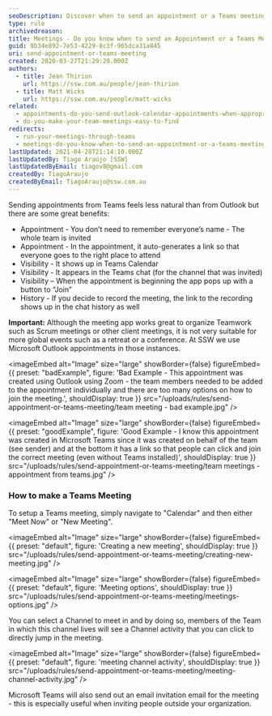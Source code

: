 ```yaml
---
seoDescription: Discover when to send an appointment or a Teams meeting and streamline your team's workflow with Microsoft Outlook and Teams integration.
type: rule
archivedreason:
title: Meetings - Do you know when to send an Appointment or a Teams Meeting?
guid: 8b34e892-7e53-4229-8c3f-965dca31a845
uri: send-appointment-or-teams-meeting
created: 2020-03-27T21:29:29.000Z
authors:
  - title: Jean Thirion
    url: https://ssw.com.au/people/jean-thirion
  - title: Matt Wicks
    url: https://ssw.com.au/people/matt-wicks
related:
  - appointments-do-you-send-outlook-calendar-appointments-when-appropriate
  - do-you-make-your-team-meetings-easy-to-find
redirects:
  - run-your-meetings-through-teams
  - meetings-do-you-know-when-to-send-an-appointment-or-a-teams-meeting
lastUpdated: 2021-04-28T21:14:10.000Z
lastUpdatedBy: Tiago Araújo [SSW]
lastUpdatedByEmail: tiagov8@gmail.com
createdBy: TiagoAraujo
createdByEmail: TiagoAraujo@ssw.com.au
---
```


Sending appointments from Teams feels less natural than from Outlook but there are some great benefits:

- Appointment - You don’t need to remember everyone’s name - The whole team is invited
- Appointment - In the appointment, it auto-generates a link so that everyone goes to the right place to attend
- Visibility - It shows up in Teams Calendar
- Visibility - It appears in the Teams chat (for the channel that was invited)
- Visibility – When the appointment is beginning the app pops up with a button to “Join”
- History - If you decide to record the meeting, the link to the recording shows up in the chat history as well

**Important:** Although the meeting app works great to organize Teamwork such as Scrum meetings or other client meetings, it is not very suitable for more global events such as a retreat or a conference. At SSW we use Microsoft Outlook appointments in those instances.

<imageEmbed
  alt="Image"
  size="large"
  showBorder={false}
  figureEmbed={{
    preset: "badExample",
    figure: 'Bad Example - This appointment was created using Outlook using Zoom - the team members needed to be added to the appointment individually and there are too many options on how to join the meeting.',
    shouldDisplay: true
  }}
  src="/uploads/rules/send-appointment-or-teams-meeting/team meeting - bad example.jpg"
/>

<imageEmbed
  alt="Image"
  size="large"
  showBorder={false}
  figureEmbed={{
    preset: "goodExample",
    figure: 'Good Example - I know this appointment was created in Microsoft Teams since it was created on behalf of the team (see sender) and at the bottom it has a link so that people can click and join the correct meeting (even without Teams installed)',
    shouldDisplay: true
  }}
  src="/uploads/rules/send-appointment-or-teams-meeting/team meetings - appointment from teams.jpg"
/>
### How to make a Teams Meeting

To setup a Teams meeting, simply navigate to "Calendar" and then either "Meet Now" or "New Meeting".


<imageEmbed
  alt="Image"
  size="large"
  showBorder={false}
  figureEmbed={{
    preset: "default",
    figure: 'Creating a new meeting',
    shouldDisplay: true
  }}
  src="/uploads/rules/send-appointment-or-teams-meeting/creating-new-meeting.jpg"
/>


<imageEmbed
  alt="Image"
  size="large"
  showBorder={false}
  figureEmbed={{
    preset: "default",
    figure: 'Meeting options',
    shouldDisplay: true
  }}
  src="/uploads/rules/send-appointment-or-teams-meeting/meetings-options.jpg"
/>

You can select a Channel to meet in and by doing so, members of the Team in which this channel lives will see a Channel activity that you can click to directly jump in the meeting.


<imageEmbed
  alt="Image"
  size="large"
  showBorder={false}
  figureEmbed={{
    preset: "default",
    figure: 'meeting channel activity',
    shouldDisplay: true
  }}
  src="/uploads/rules/send-appointment-or-teams-meeting/meeting-channel-activity.jpg"
/>

Microsoft Teams will also send out an email invitation email for the meeting - this is especially useful when inviting people outside your organization.
